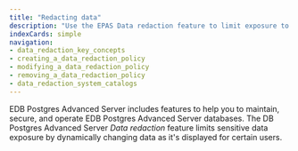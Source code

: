 ```yaml
---
title: "Redacting data"
description: "Use the EPAS Data redaction feature to limit exposure to sensitive data by dynamically changing the data as it is displayed for certain users"
indexCards: simple
navigation:
- data_redaction_key_concepts
- creating_a_data_redaction_policy
- modifying_a_data_redaction_policy
- removing_a_data_redaction_policy
- data_redaction_system_catalogs
---
```


EDB Postgres Advanced Server includes features to help you to maintain, secure, and operate EDB Postgres Advanced Server databases. The DB Postgres Advanced Server *Data redaction* feature limits sensitive data exposure by dynamically changing data as it's displayed for certain users.


